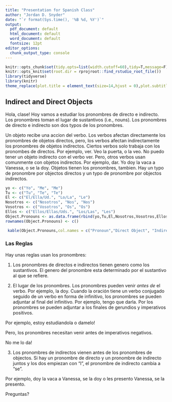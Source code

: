 ```yaml
---
title: "Presentation for Spanish Class"
author: "Jordan D. Snyder"
date: "`r format(Sys.time(), '%B %d, %Y')`"
output:
  pdf_document: default
  html_document: default
  word_document: default
  fontsize: 12pt
editor_options:
  chunk_output_type: console
---
```


```r
knitr::opts_chunk$set(tidy.opts=list(width.cutoff=60),tidy=T,message=F)
knitr::opts_knit$set(root.dir = rprojroot::find_rstudio_root_file())
library(tidyverse)
library(knitr)
theme_replace(plot.title = element_text(size=14,hjust = 0),plot.subtitle = element_text(size=12,hjust = 0))
```

## Indirect and Direct Objects 

Hola, clase! Hoy vamos a estudiar los pronombres de directo e indirecto. Los pronombres toman el lugar de sustantivos (i.e., nouns). Los pronombres de directo e indirecto son dos typos de los pronombres. 

Un objeto recibe una accion del verbo. Los verbos afectan directamente los pronombres de objetos directos, pero, los verbos afectan indirectamente los pronombres de objetos indirectos. Ciertos verbos solo trabaja con los pronombes de directos. Por ejemplo, ver. Veo la puerta, o la veo. No puedo tener un objeto indirecto con el verbo ver. Pero, otros verbos usan comunmente con objetos indirectos. Por ejemplo, dar. Yo doy la vaca a Vanessa, o se la doy. Objetos tienen los pronombres, tambien. Hay un typo de pronombre por objectos directos y un typo de pronombre por  objectos indirectos. 

```r
yo <- c("Yo", "Me", "Me")
Tu <- c("Tu", "Te", "Te")
El <- c("El/Ella/Ud.", "Lo/La", "Le")
Nosotros <- c("Nosotros", "Nos", "Nos")
Vosotros <- c("Vosotros", "Os", "Os")
Ellos <- c("Ellos/Ellas/Uds.", "Los/Las", "Les")
Object.Pronouns <- as.data.frame(rbind(yo,Tu,El,Nosotros,Vosotros,Ellos))
rownames(Object.Pronouns) <- c()
```

```r
 kable(Object.Pronouns,col.names = c("Pronoun","Direct Object", "Indirect Object"),align = 'l')
``` 
   
### Las Reglas
Hay unas reglas usan los pronombres:

1. Los pronombres de directos e indirectos tienen genero como los sustantivos. El genero del pronombre esta determinado por el sustantivo al que se refiere. 

2. El lugar de los pronombres. Los pronombres pueden venir *antes de* el verbo. Por ejemplo, la doy. Cuando la oración tiene un verbo conjugado seguido de un verbo en forma de infinitivo, los pronombres se pueden adjuntar al final del infinitivo. Por ejemplo, tengo que darla. Por los pronombres se pueden adjuntar a los finales de gerundios y imperativos positivos. 

Por ejemplo, estoy estudiandola o damelo!

Pero, los pronombres necesitan venir antes de imperativos negativos. 

No me lo da!

3. Los pronombres de indirectos vienen antes de los pronombres de objectos. Si hay un pronombre de directo y un pronombre de indirecto juntos y los dos empiezan con "l", el pronombre de indirecto cambia a "se". 

Por ejemplo, doy la vaca a Vanessa, se la doy o les presento Vanessa, se la presento.

Preguntas?


